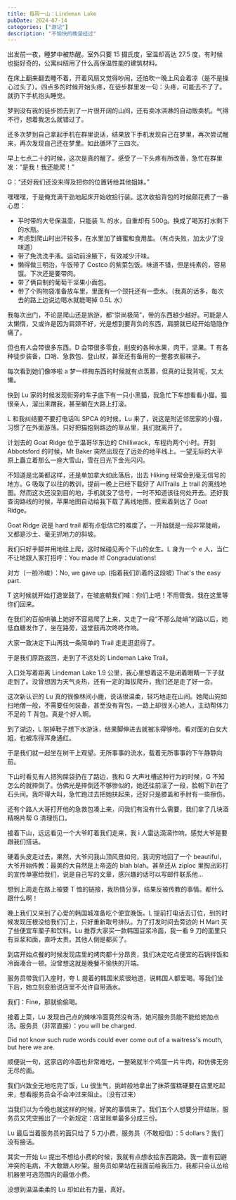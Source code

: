 ```yaml
---
title: 每周一山：Lindeman Lake
pubDate: 2024-07-14
categories: ["游记"]
description: "不愉快的晚餐经过"
---
```



出发前一夜，睡梦中被热醒。室外只要 15 摄氏度，室温却高达 27.5 度，有时候也挺好奇的，公寓纠结用了什么高保温性能的建筑材料。

在床上翻来翻去睡不着，开着风扇又觉得吵闹，还怕吹一晚上风会着凉（是不是操心过头了）。四点多的时候开始头疼，在徒步群里发一句：头疼，可能去不了了。就扔下手机抱头睡觉。

梦到没有我的徒步团去到了一片很开阔的山间，还有卖冰淇淋的自动贩卖机。气得不行，想着我怎么就错过了。

还多次梦到自己拿起手机在群里说话，结果放下手机发现自己在梦里，再次尝试醒来，再次发现自己还在梦里。如此循环了三四次。

早上七点二十的时候，这次是真的醒了。感受了一下头疼有所改善，急忙在群里发：“是我！我还能爬！”

G：“还好我们还没来得及把你的位置转给其他姐妹。”

嘿嘿嘿，于是俺充满干劲地起床开始收拾行装。这次收拾背包的时候颇花费了一番心思：

- 平时带的大号保温壶，只能装 1L 的水，自重却有 500g。换成了喝苏打水剩下的水瓶。
- 考虑到爬山时出汗较多，在水里加了蜂蜜和食用盐。（有点失败，加太少了没味道）
- 带了免洗洗手液。运动前涂腋下，有效减少汗味。
- 懒得做三明治，午饭带了 Costco 的紫菜包饭。味道不错，但是纯素的，容易饿。下次还是要带肉。
- 带了俩自制的葡萄干坚果小面包。
- 带了个购物袋准备放车里，里面有一个颈托还有一壶水。（我真的话多，每次去的路上边说边喝水就能喝掉 0.5L 水）

我每次出门，不论是爬山还是旅游，都“崇尚极简”，带的东西越少越好。可能是人太懒惰，又或许是因为肩颈不好，光是想到要背负的东西，肩膀就已经开始隐隐作痛了。

但也有人会带很多东西。D 会带很多零食，削皮的各种水果，肉干，坚果。T 有各种徒步装备，口哨、急救包、登山杖，甚至还有备用的一整套衣服袜子。

每次看到她们像哆啦 a 梦一样掏东西的时候就有点羡慕，但真的让我背呢，又太懒。

<ImageComponent
  src="https://pub-a55ec74b764445bf87cc8622864a75d4.r2.dev/equipments.jpg"
  alt="Trail入口处拍到的装备推荐"
/>

快到 Lu 家的时候发现街旁的车子底下有一只小黑猫，我急忙下车想看看小猫。猫很亲人，溜出来蹭我，甚至躺在大路上打滚。

L 和我纠结要不要打电话叫 SPCA 的时候，Lu 来了，说这是附近邻居家的小猫，习惯了在外面游荡。只好把猫抱到路边的草丛里，我们就离开了。

<ImageComponent
  src="https://pub-a55ec74b764445bf87cc8622864a75d4.r2.dev/blackcat.jpg"
  alt="路边的小黑猫"
/>

计划去的 Goat Ridge 位于温哥华东边的 Chilliwack，车程约两个小时。开到 Abbotsford 的时候，Mt Baker 突然出现在了远处的地平线上。一望无际的大平原上矗立着那么一座大雪山，雪在日光下金光闪闪。

<ImageComponent
  src="https://pub-a55ec74b764445bf87cc8622864a75d4.r2.dev/baker.jpg"
  alt="地平线上的Mt Baker"
/>

不知道是北美都这样，还是单加拿大如此落后，出去 Hiking 经常会到毫无信号的地方。G 吸取了以往的教训，提前一晚上已经下载好了 AllTrails 上 trail 的离线地图。然而这次还没到目的地，手机就没了信号，一时不知道该往何处开去。还好我查询路线的时候，苹果地图自动给我下载了离线地图，摸索着到达了 Goat Ridge。

Goat Ridge 说是 hard trail 都有点低估它的难度了。一开始就是一段非常陡峭，又都是沙土、毫无抓地力的斜坡。

我们只好手脚并用地往上爬，这时候碰见两个下山的女生。L 身为一个 e 人，当仁不让地跟人家打招呼：You made it! Congradulations!

对方（一脸冷峻）：No, we gave up. (指着我们趴着的这段坡) That's the easy part.

<ImageComponent
  src="https://pub-a55ec74b764445bf87cc8622864a75d4.r2.dev/goatridge.jpg"
  alt="That's the easy part"
/>

T 这时候就开始打退堂鼓了，在坡底朝我们喊：你们上吧！不用管我，我在这里等你们回来。

在我们的百般哄骗上她好不容易爬了上来，又走了一段“不那么陡峭”的路以后，她低血糖发作了，坐在路旁，退堂鼓再次咚咚作响。

大家一致决定下山再找一条简单的 Trail 走走逛逛得了。

于是我们原路返回，走到了不远处的 Lindeman Lake Trail。

入口处写着距离 Lindeman Lake 1.9 公里，我心里想着这不是闭着眼睛一下子就走到了。没曾想因为天气炎热，还有一定的海拔爬升，我们还是走了好一会。

这次新认识的 Lu 真的很像林间小鹿，说话很温柔，轻巧地走在山间。她爬山宛如扫地僧一般，不需要任何装备，甚至没有背包，一路上却很关心她人，主动帮体力不足的 T 背包。真是个好人啊。

到了湖边，L 脱掉鞋子想下水游泳，结果脚伸进去就被冻得够呛。看对面的白女大姐，也被冻得浑身通红。

于是我们就一起坐在树干上观望。无所事事的流水，载着无所事事的下午静静向前。

<ImageComponent
  src="https://pub-a55ec74b764445bf87cc8622864a75d4.r2.dev/lindemanlake.jpg"
  alt="Lindeman Lake"
/>

下山时看见有人把狗屎袋扔在了路边，我和 G 大声吐槽这种行为的时候，G 不知怎么的就摔倒了。仿佛光是摔倒还不够惨似的，她还往前滚了一段，脸朝下趴在了石头间。我吓得大叫，急忙跑过去把她扶起来，还好只是膝盖和手肘有一些擦伤。

还有个路人大哥打开他的急救包凑上来，问我们有没有什么需要，我们拿了几块酒精棉片帮 G 清理伤口。

接着下山，远远看见一个大爷盯着我们走来，我 i 人雷达滴滴作响，感觉大爷是要跟我们搭话。

硬着头皮走过去，果然，大爷问我山顶风景如何，我词穷地回了一个 beautiful，大爷开始传教：最美的大自然是上帝造的 blah blah。甚至还从 ziploc 里掏出彩打的宣传单塞给我们，说是自己写的文章，感兴趣的话可以写邮件联系他...

想到上周走在路上被要 T 恤的链接，我热情分享，结果反被传教的事情。都什么跟什么啊！

晚上我们又来到了心爱的韩国城准备吃个便宜晚饭。L 提前打电话去订位，到的时候发现压根没给我们订上，只好重新取号排队。为了打发时间去旁边的 H Mart 买了些便宜车厘子和饮料。Lu 推荐大家买一款韩国豆浆冷面，我一看 9 刀的面里只有豆浆和面，直呼太贵。其他人倒是都买了。

到店开始点餐的时候发现店里的烤肉都十分昂贵，我们决定吃点便宜的石锅拌饭和冷面凑合一顿。没曾想这就是晚餐不愉快的开端。

服务员带我们入座时，夸 L 提着的韩国米浆很地道，说韩国人都爱喝。等我们坐下后，她立刻变脸说店里不允许自带酒水。

我们：Fine，那就偷偷喝。

接着上菜，Lu 发现自己点的辣味冷面竟然没有汤，她问服务员能不能给她加点汤。服务员（非常直接）：you will be charged.

Did not know such rude words could ever come out of a waitress's mouth, but here we are.

顺便说一句，这家店的冷面也非常难吃，一整碗就半个鸡蛋一片牛肉，和仿佛无穷无尽的面。

我们兴致全无地吃完了饭，Lu 很生气，挑衅般地拿出了抹茶蛋糕硬要在店里吃起来，想看服务员会不会冲过来阻止。（没有过来）

当我们以为今晚也就这样的时候，好笑的事情来了。我们五个人想要分开结账，服务员又凭空搬出了一个新规定：店里账单最多分成三份。

Lu 最后当着服务员的面只给了 5 刀小费，服务员（不敢相信）：5 dollars？我们没有接话。

其实一开始 Lu 提出不想给小费的时候，我就有点想收拾东西跑路。我一直有回避冲突的毛病，不大敢跟人吵架。服务员如果站在我面前给我压力，我都只会认怂给机器里可选范围内的最低小费。

没想到温温柔柔的 Lu 却如此有力量，真好。
